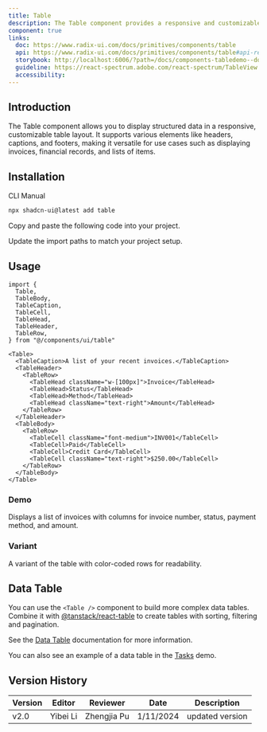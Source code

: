 ```yaml
---
title: Table
description: The Table component provides a responsive and customizable structure for displaying tabular data, ideal for invoices, lists, or any structured dataset.
component: true
links:
  doc: https://www.radix-ui.com/docs/primitives/components/table
  api: https://www.radix-ui.com/docs/primitives/components/table#api-reference
  storybook: http://localhost:6006/?path=/docs/components-tabledemo--docs
  guideline: https://react-spectrum.adobe.com/react-spectrum/TableView.html
  accessibility:
---
```


## Introduction

The Table component allows you to display structured data in a responsive, customizable table layout. It supports various elements like headers, captions, and footers, making it versatile for use cases such as displaying invoices, financial records, and lists of items.

## Installation

<Tabs defaultValue="cli">

<TabsList>
  <TabsTrigger value="cli">CLI</TabsTrigger>
  <TabsTrigger value="manual">Manual</TabsTrigger>
</TabsList>
<TabsContent value="cli">

```bash
npx shadcn-ui@latest add table
```

</TabsContent>

<TabsContent value="manual">

<Steps>

<Step>Copy and paste the following code into your project.</Step>

<ComponentSource name="table" />

<Step>Update the import paths to match your project setup.</Step>

</Steps>

</TabsContent>

</Tabs>

## Usage

```tsx
import {
  Table,
  TableBody,
  TableCaption,
  TableCell,
  TableHead,
  TableHeader,
  TableRow,
} from "@/components/ui/table"
```

```tsx
<Table>
  <TableCaption>A list of your recent invoices.</TableCaption>
  <TableHeader>
    <TableRow>
      <TableHead className="w-[100px]">Invoice</TableHead>
      <TableHead>Status</TableHead>
      <TableHead>Method</TableHead>
      <TableHead className="text-right">Amount</TableHead>
    </TableRow>
  </TableHeader>
  <TableBody>
    <TableRow>
      <TableCell className="font-medium">INV001</TableCell>
      <TableCell>Paid</TableCell>
      <TableCell>Credit Card</TableCell>
      <TableCell className="text-right">$250.00</TableCell>
    </TableRow>
  </TableBody>
</Table>
```

### Demo

Displays a list of invoices with columns for invoice number, status, payment method, and amount.

<ComponentPreview
  name="table-demo"
  title="An variant alert for information notice"
  description="An alert with an icon, title and description. The title says 'Heads up!' and the description is 'You can add components to your app using the cli.'."
/>
### Variant

A variant of the table with color-coded rows for readability.

<ComponentPreview
  name="table-colorful"
  title="An variant alert for information notice"
  description="An alert with an icon, title and description. The title says 'Heads up!' and the description is 'You can add components to your app using the cli.'."
/>

## Data Table

You can use the `<Table />` component to build more complex data tables. Combine it with [@tanstack/react-table](https://tanstack.com/table/v8) to create tables with sorting, filtering and pagination.

See the [Data Table](/docs/components/data-table) documentation for more information.

You can also see an example of a data table in the [Tasks](/examples/tasks) demo.

## Version History

| Version | Editor   | Reviewer    | Date      | Description     |
| ------- | -------- | ----------- | --------- | --------------- |
| v2.0    | Yibei Li | Zhengjia Pu | 1/11/2024 | updated version |
